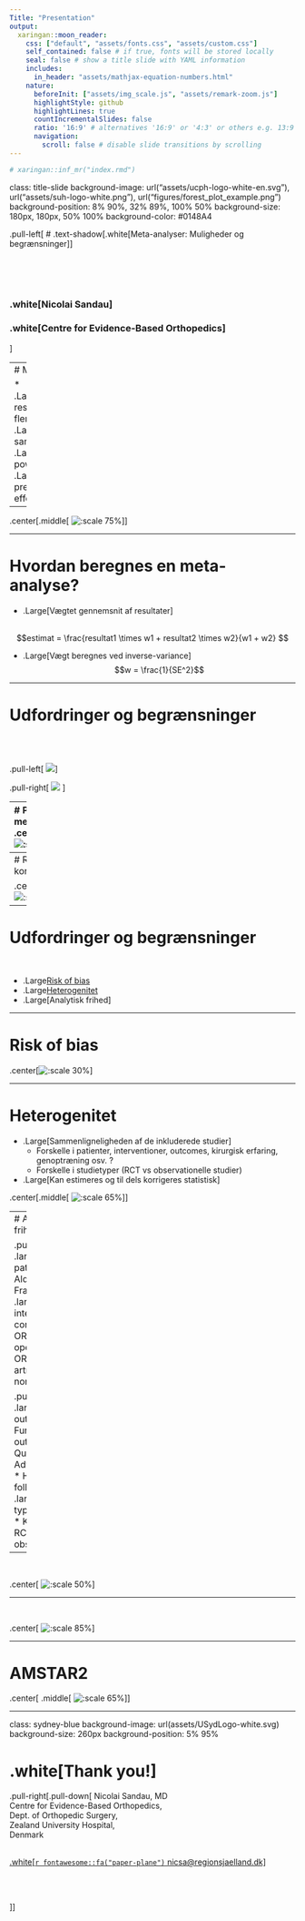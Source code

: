 ```yaml
---
Title: "Presentation"
output:
  xaringan::moon_reader:
    css: ["default", "assets/fonts.css", "assets/custom.css"]
    self_contained: false # if true, fonts will be stored locally
    seal: false # show a title slide with YAML information
    includes:
      in_header: "assets/mathjax-equation-numbers.html"
    nature:
      beforeInit: ["assets/img_scale.js", "assets/remark-zoom.js"]
      highlightStyle: github
      highlightLines: true
      countIncrementalSlides: false
      ratio: '16:9' # alternatives '16:9' or '4:3' or others e.g. 13:9
      navigation:
        scroll: false # disable slide transitions by scrolling
---
```


```r
# xaringan::inf_mr("index.rmd")
```

class: title-slide
background-image: url("assets/ucph-logo-white-en.svg"), url("assets/suh-logo-white.png"), url("figures/forest_plot_example.png")
background-position: 8% 90%, 32% 89%, 100% 50%
background-size: 180px, 180px, 50% 100%
background-color: #0148A4

.pull-left[
# .text-shadow[.white[Meta-analyser: Muligheder og begrænsninger]]


<br><br><br>

### .white[Nicolai Sandau]

### .white[Centre for Evidence-Based Orthopedics]
]

---
# Muligheder
<br>

* .Large[Kombinere resultater fra flere studier]
* .Large[Øget sample size]
  * .Large[Øget power] 
  * .Large[Øget precision af effekt estimat]

---

.center[.middle[
![:scale 75%](figures/ma_success_story.png)
]]

---

# Hvordan beregnes en meta-analyse?

* .Large[Vægtet gennemsnit af resultater]
<br> <br>  


$$estimat = \frac{resultat1 \times w1 + resultat2 \times w2}{w1 + w2} $$


* .Large[Vægt beregnes ved inverse-variance]
<br>
$$w = \frac{1}{SE^2}$$ 


---


# Udfordringer og begrænsninger

<br>
<br>

.pull-left[
   ![](figures/du_2017_concl.png)]
  
  .pull-right[
    ![](figures/beks_concl.png)
  ]


---
# Publicerede meta-analyser
.center[.middle[
![:scale 45%](figures/s1_publ.png)
]]

---
# Rapporterede konklusioner

.center[.middle[
![:scale 50%](figures/s1_concl.png)
]]

---

# Udfordringer og begrænsninger

<br>

* .Large[Risk of bias]
* .Large[Heterogenitet]
* .Large[Analytisk frihed]

---

# Risk of bias 

.center[![:scale 30%](figures/rob.png)]


---

# Heterogenitet
* .Large[Sammenligneligheden af de inkluderede studier]
  * Forskelle i patienter, interventioner, outcomes, kirurgisk erfaring, genoptræning osv. ?
  * Forskelle i studietyper (RCT vs observationelle studier)
* .Large[Kan estimeres og til dels korrigeres statistisk]

.center[.middle[
![:scale 65%](figures/table1.png)
]
]


---
# Analytisk frihed

.pull-left[
* .large[Hvilke patienter?]
  * Alder?
  * Frakturtype?
* .large[Hvilke interventioner og comparators?]
  * ORIF vs non-operativt?
  * ORIF + artroplastik vs non-operativ?
]

.pull-right[
* .large[Hvilke outcomes?]
  * Funktionelt outcome? 
  * Quality of life?
  * Adverse events?
  * Hvor lang tids follow-up?
* .large[Hvilke type af studier?]
  * Kun RCTs?
  * RCTs + observationelle?
]
---

<br>

.center[
![:scale 50%](figures/voe.png)
]

---

<br>

.center[
![:scale 85%](figures/voe_func.png)
]

---

# AMSTAR2

.center[
  .middle[
![:scale 65%](figures/amstar2.png)
]
]

---
class: sydney-blue
background-image: url(assets/USydLogo-white.svg)
background-size: 260px
background-position: 5% 95%

# .white[Thank you!]

.pull-right[.pull-down[
Nicolai Sandau, MD <br>
Centre for Evidence-Based Orthopedics, <br> 
Dept. of Orthopedic Surgery, <br>
Zealand University Hospital, <br>
Denmark <br> <br>

<a href="mailto:nicsa@regionsjaelland.dk">
.white[`r fontawesome::fa("paper-plane")` nicsa@regionsjaelland.dk]
</a>


<br><br>

]]

